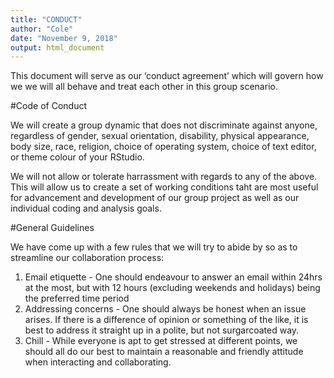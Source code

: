 ---
title: "CONDUCT"
author: "Cole"
date: "November 9, 2018"
output: html_document
---

This document will serve as our 'conduct agreement' which will govern how we we will all behave and treat each other in this group scenario. 

#Code of Conduct

We will create a group dynamic that does not discriminate against anyone, regardless of gender, sexual orientation, disability, physical appearance, body size, race, religion, choice of operating system, choice of text editor, or theme colour of your RStudio.

We will not allow or tolerate harrassment with regards to any of the above. This will allow us to create a set of working conditions taht are most useful for advancement and development of our group project as well as our individual coding and analysis goals. 

#General Guidelines

We have come up with a few rules that we will try to abide by so as to streamline our collaboration process: 

1. Email etiquette - One should endeavour to answer an email within 24hrs at the most, but with 12 hours (excluding weekends and holidays) being the preferred time period 
2. Addressing concerns - One should always be honest when an issue arises. If there is a difference of opinion or something of the like, it is best to address it straight up in a polite, but not surgarcoated way. 
3. Chill - While everyone is apt to get stressed at different points, we should all do our best to maintain a reasonable and friendly attitude when interacting and collaborating. 


